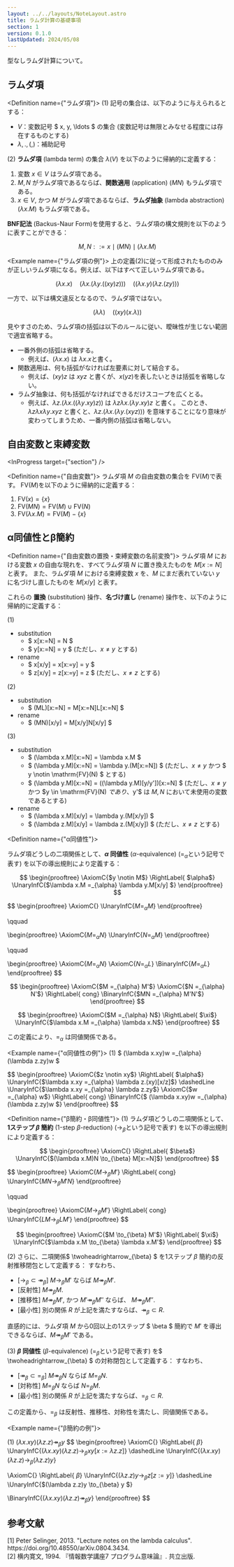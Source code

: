 ```yaml
---
layout: ../../layouts/NoteLayout.astro
title: ラムダ計算の基礎事項
section: 1
version: 0.1.0
lastUpdated: 2024/05/08
---
```



型なしラムダ計算について。

## ラムダ項

<Definition name={"ラムダ項"}>
(1) 記号の集合は、以下のように与えられるとする：

- $V$：変数記号 $ x, y, \ldots $ の集合 (変数記号は無限とみなせる程度には存在するものとする)
- $\lambda, ., (, )$：補助記号

(2) **ラムダ項** (lambda term) の集合 $\lambda(V)$ を以下のように帰納的に定義する：

1. 変数 $x \in V$ はラムダ項である。
1. $M, N$ がラムダ項であるならば、**関数適用** (application) $(MN)$ もラムダ項である。
1. $x \in V$, かつ $M$ がラムダ項であるならば、**ラムダ抽象** (lambda abstraction) $(\lambda x.M)$ もラムダ項である。

**BNF記法** (Backus-Naur Form)を使用すると、ラムダ項の構文規則を以下のように表すことができる：

$$
M, N ::= x \mid (MN) \mid (\lambda x.M)
$$
</Definition>

<Example name={"ラムダ項の例"}>
<ExampleContent client:load>
上の定義(2)に従って形成されたもののみが正しいラムダ項になる。例えば、以下はすべて正しいラムダ項である。

$$
(\lambda x.x) \quad (\lambda x.(\lambda y.((xy)z))) \quad ((\lambda x.y)(\lambda z.(zy)))
$$

一方で、以下は構文違反となるので、ラムダ項ではない。

$$
(\lambda \lambda) \quad ((xy)(x. \lambda))
$$
</ExampleContent>
</Example>

見やすさのため、ラムダ項の括弧は以下のルールに従い、曖昧性が生じない範囲で適宜省略する。

- 一番外側の括弧は省略する。
  - 例えば、$(\lambda x.x)$ は $\lambda x.x$と書く。
- 関数適用は、何も括弧がなければ左要素に対して結合する。
  - 例えば、$(xy)z$ は $xyz$ と書くが、$x(yz)$を表したいときは括弧を省略しない。
- ラムダ抽象は、何も括弧がなければできるだけスコープを広くとる。
  - 例えば、$\lambda z.(\lambda x.((\lambda y.xy)z))$ は $\lambda z \lambda x.(\lambda y.xy)z$ と書く。
このとき、$\lambda z \lambda x \lambda y.xyz$ と書くと、$\lambda z.(\lambda x.(\lambda y.(xyz)))$ を意味することになり意味が変わってしまうため、一番内側の括弧は省略しない。

## 自由変数と束縛変数

<InProgress target={"section"} />

<Definition name={"自由変数"}>
ラムダ項 $M$ の自由変数の集合を $\mathrm{FV}(M)$で表す。
$\mathrm{FV}(M)$を以下のように帰納的に定義する：

1. $\mathrm{FV}(x) = \{ x \}$
1. $\mathrm{FV}(MN) = \mathrm{FV}(M) \cup \mathrm{FV}(N)$
1. $\mathrm{FV}(\lambda x.M) = \mathrm{FV}(M) - \{ x \}$
</Definition>

## α同値性とβ簡約

<Definition name={"自由変数の置換・束縛変数の名前変換"}>
ラムダ項 $M$ における変数 $x$ の自由な現れを、すべてラムダ項 $N$ に置き換えたものを $M[x:=N]$ と表す。
また、ラムダ項 $M$ における束縛変数 $x$ を、$M$ にまだ表れていない $y$ に名づけし直したものを $M[x/y]$ と表す。

これらの **置換** (substitution) 操作、**名づけ直し** (rename) 操作を、以下のように帰納的に定義する：

(1)
- substitution
  - $ x[x:=N] = N $
  - $ y[x:=N] = y $ (ただし、$x \neq y$ とする)
- rename
  - $ x[x/y] = x[x:=y] = y $
  - $ z[x/y] = z[x:=y] = z $ (ただし、$x \neq z$ とする)

(2)
- substitution
  - $ (ML)[x:=N] = M[x:=N]L[x:=N] $
- rename
  - $ (MN)[x/y] = M[x/y]N[x/y] $

(3)
- substitution
  - $ (\lambda x.M)[x:=N] = \lambda x.M $
  - $ (\lambda y.M)[x:=N] = \lambda y.(M[x:=N]) $ (ただし、$x \neq y$ かつ $ y \notin \mathrm{FV}(N) $ とする)
  - $ (\lambda y.M)[x:=N] = ((\lambda y.M)[y/y'])[x:=N] $ (ただし、$x \neq y$ かつ $y \in \mathrm{FV}(N) $であり、$y'$ は $M, N$ において未使用の変数であるとする)
- rename
  - $ (\lambda x.M)[x/y] = \lambda y.(M[x/y]) $
  - $ (\lambda z.M)[x/y] = \lambda z.(M[x/y]) $ (ただし、$x \neq z$ とする)
</Definition>

<Definition name={"α同値性"}>

ラムダ項どうしの二項関係として、**$\alpha$ 同値性** ($\alpha$-equivalence) ($=_{\alpha}$という記号で表す) を以下の導出規則により定義する：

$$
\begin{prooftree}
  \AxiomC{$y \notin M$}
  \RightLabel{ $\alpha$}
  \UnaryInfC{$\lambda x.M =_{\alpha} \lambda y.M[x/y] $}
\end{prooftree}
$$

$$
\begin{prooftree}
  \AxiomC{}
  \UnaryInfC{$M =_{\alpha} M$}
\end{prooftree}

\qquad

\begin{prooftree}
  \AxiomC{$M =_{\alpha} N$}
  \UnaryInfC{$N =_{\alpha} M$}
\end{prooftree}

\qquad

\begin{prooftree}
  \AxiomC{$M =_{\alpha} N$}
  \AxiomC{$N =_{\alpha} L$}
  \BinaryInfC{$M =_{\alpha} L$}
\end{prooftree}
$$

$$
\begin{prooftree}
  \AxiomC{$M =_{\alpha} M'$}
  \AxiomC{$N =_{\alpha} N'$}
  \RightLabel{ cong}
  \BinaryInfC{$MN =_{\alpha} M'N'$}
\end{prooftree}
$$

$$
\begin{prooftree}
  \AxiomC{$M =_{\alpha} N$}
  \RightLabel{ $\xi$}
  \UnaryInfC{$\lambda x.M =_{\alpha} \lambda x.N$}
\end{prooftree}
$$

この定義により、$=_{\alpha}$ は同値関係である。
</Definition>

<Example name={"α同値性の例"}>
<ExampleContent client:load>
(1) $ (\lambda x.xy)w =_{\alpha} (\lambda z.zy)w $

<Proof client:load>
$$
\begin{prooftree}
  \AxiomC{$z \notin xy$}
  \RightLabel{ $\alpha$}
  \UnaryInfC{$\lambda x.xy =_{\alpha} \lambda z.(xy)[x/z]$}
  \dashedLine
  \UnaryInfC{$\lambda x.xy =_{\alpha} \lambda z.zy$}
  \AxiomC{$w =_{\alpha} w$}
  \RightLabel{ cong}
  \BinaryInfC{$ (\lambda x.xy)w =_{\alpha} (\lambda z.zy)w $}
\end{prooftree}
$$
</Proof>

</ExampleContent>
</Example>

<Definition name={"β簡約・β同値性"}>
(1) ラムダ項どうしの二項関係として、**1ステップ $\beta$ 簡約** (1-step $\beta$-reduction) ($\to_{\beta}$という記号で表す) を以下の導出規則により定義する：

$$
\begin{prooftree}
  \AxiomC{}
  \RightLabel{ $\beta$}
  \UnaryInfC{$(\lambda x.M)N \to_{\beta} M[x:=N]$}
\end{prooftree}
$$

$$
\begin{prooftree}
  \AxiomC{$M \to_{\beta} M'$}
  \RightLabel{ cong}
  \UnaryInfC{$MN \to_{\beta} M'N$}
\end{prooftree}

\qquad

\begin{prooftree}
  \AxiomC{$M \to_{\beta} M'$}
  \RightLabel{ cong}
  \UnaryInfC{$LM \to_{\beta} LM'$}
\end{prooftree}
$$

$$
\begin{prooftree}
  \AxiomC{$M \to_{\beta} M'$}
  \RightLabel{ $\xi$}
  \UnaryInfC{$\lambda x.M \to_{\beta} \lambda x.M'$}
\end{prooftree}
$$

(2) さらに、二項関係$ \twoheadrightarrow_{\beta} $ を1ステップ $\beta$ 簡約の反射推移閉包として定義する：
すなわち、
- [$\to_{\beta} \subset \twoheadrightarrow_{\beta}$] $M \to_{\beta} M'$ ならば $M \twoheadrightarrow_{\beta} M'$.
- [反射性] $M \twoheadrightarrow_{\beta} M$.
- [推移性] $M \twoheadrightarrow_{\beta} M'$, かつ $M' \twoheadrightarrow_{\beta} M''$ ならば、 $M \twoheadrightarrow_{\beta} M''$.
- [最小性] 別の関係 $R$ が上記を満たすならば、$\twoheadrightarrow_{\beta} \subset R$.

直感的には、ラムダ項 $M$ から0回以上の1ステップ $ \beta $ 簡約で $M'$ を導出できるならば、$M \twoheadrightarrow_{\beta} M'$ である。

(3) **$\beta$ 同値性** ($\beta$-equivalence) ($=_{\beta}$という記号で表す) を$ \twoheadrightarrow_{\beta} $ の対称閉包として定義する：
すなわち、
- [$\twoheadrightarrow_{\beta} \subset =_{\beta}$] $M \twoheadrightarrow_{\beta} N$ ならば $M =_{\beta} N$.
- [対称性] $M =_{\beta} N$ ならば $N =_{\beta} M$.
- [最小性] 別の関係 $R$ が上記を満たすならば、$=_{\beta} \subset R$.

この定義から、$=_{\beta}$ は反射性、推移性、対称性を満たし、同値関係である。
</Definition>

<Example name={"β簡約の例"}>
<ExampleContent client:load>

(1) $(\lambda x.xy)(\lambda z.z) \twoheadrightarrow_{\beta} y$
<Proof client:load>
$$
\begin{prooftree}
  \AxiomC{}
  \RightLabel{ $\beta$}
  \UnaryInfC{$(\lambda x.xy)(\lambda z.z) \to_{\beta} xy[x:=\lambda z.z]$}
  \dashedLine
  \UnaryInfC{$(\lambda x.xy)(\lambda z.z) \to_{\beta} (\lambda z.z)y$}

  \AxiomC{}
  \RightLabel{ $\beta$}
  \UnaryInfC{$(\lambda z.z)y \to_{\beta} z[z:=y]$}
  \dashedLine
  \UnaryInfC{$(\lambda z.z)y \to_{\beta} y $}

  \BinaryInfC{$(\lambda x.xy)(\lambda z.z) \twoheadrightarrow_{\beta} y$}
\end{prooftree}
$$
</Proof>
</ExampleContent>
</Example>

## 参考文献
<References>
[1] Peter Selinger, 2013. "Lecture notes on the lambda calculus". https://doi.org/10.48550/arXiv.0804.3434. <br />
[2] 横内寛文, 1994. 『情報数学講座7 プログラム意味論』. 共立出版.
</References>
